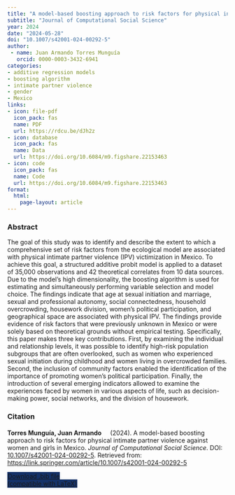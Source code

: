 ```yaml
---
title: "A model-based boosting approach to risk factors for physical intimate partner violence against women and girls in Mexico"
subtitle: "Journal of Computational Social Science" 
year: 2024
date: "2024-05-28"
doi: "10.1007/s42001-024-00292-5"
author: 
 - name: Juan Armando Torres Munguía
   orcid: 0000-0003-3432-6941
categories:
- additive regression models
- boosting algorithm
- intimate partner violence
- gender
- Mexico
links:
- icon: file-pdf
  icon_pack: fas
  name: PDF
  url: https://rdcu.be/dJh2z 
- icon: database
  icon_pack: fas
  name: Data
  url: https://doi.org/10.6084/m9.figshare.22153463
- icon: code
  icon_pack: fas
  name: Code
  url: https://doi.org/10.6084/m9.figshare.22153463
format: 
  html: 
    page-layout: article
---
```


### Abstract 
The goal of this study was to identify and describe the extent to which a comprehensive set of risk factors from the ecological model are associated with physical intimate partner violence (IPV) victimization in Mexico. To achieve this goal, a structured additive probit model is applied to a dataset of 35,000 observations and 42 theoretical correlates from 10 data sources. Due to the model's high dimensionality, the boosting algorithm is used for estimating and simultaneously performing variable selection and model choice. The findings indicate that age at sexual initiation and marriage, sexual and professional autonomy, social connectedness, household overcrowding, housework division, women's political participation, and geographical space are associated with physical IPV. The findings provide evidence of risk factors that were previously unknown in Mexico or were solely based on theoretical grounds without empirical testing. Specifically, this paper makes three key contributions. First, by examining the individual and relationship levels, it was possible to identify high-risk population subgroups that are often overlooked, such as women who experienced sexual initiation during childhood and women living in overcrowded families. Second, the inclusion of community factors enabled the identification of the importance of promoting women's political participation. Finally, the introduction of several emerging indicators allowed to examine the experiences faced by women in various aspects of life, such as decision-making power, social networks, and the division of housework. 

### Citation
<p><b>Torres Munguía, Juan Armando<a href="https://orcid.org/0000-0003-3432-6941" target="_blank"><img src="https://info.orcid.org/wp-content/uploads/2019/11/orcid_16x16.png" height="16" width="16" ></a></b> (2024). A model-based boosting approach to risk factors for physical intimate partner violence against women and girls in Mexico. <i>Journal of Computational Social Science</i>. DOI: <a href="https://link.springer.com/article/10.1007/s42001-024-00292-5" target="_blank">10.1007/s42001-024-00292-5</a>. Retrieved from: <a href="https://link.springer.com/article/10.1007/s42001-024-00292-5" target="_blank">https://link.springer.com/article/10.1007/s42001-024-00292-5</a></p></p>

```{=html}

  <div class="container text-center mt-4" >
  <a href="cite.bib" class="btn custom-btn mt-1" style="border:1px solid #153268; background-color: #153268; margin-top: 5px;" download>
    <i class="fas fa-cloud-arrow-down"></i> Download .bib file <br> (compatible with LaTeX)
  </a>

```
